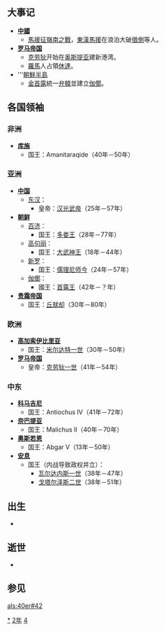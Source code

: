 {{yearTOC|42|东汉'''[[建武_(汉光武帝)|建武]]十八年'''}}

== 大事记 ==
*'''[[中國|中國]]'''
**[[馬援征嶺南之戰|馬援征嶺南之戰]]，[[東漢|東漢]][[馬援|馬援]]在浪泊大破[[徵側|徵側]]等人。
* '''[[罗马帝国|罗马帝国]]'''
**[[克劳狄|克劳狄]]开始在[[奥斯提亚|奥斯提亚]]建新港湾。
**[[羅馬|羅馬]]人占領[[休達|休達]]。
*'''[[朝鮮半島|朝鮮半島]]
**[[金首露|金首露]]統一[[弁韓|弁韓]]並建立[[伽倻|伽倻]]。
== 各国领袖 ==
=== 非洲 ===
* '''[[库施|库施]]'''
** 国王：Amanitaraqide（40年－50年）

=== 亚洲 ===
* '''[[中国|中国]]'''
** [[东汉|东汉]]：
*** 皇帝：[[汉光武帝|汉光武帝]]（25年－57年）
* '''[[古朝鮮|朝鲜]]'''
** [[百济|百济]]：
*** 国王：[[多娄王|多娄王]]（28年－77年）
** [[高句丽|高句丽]]：
*** 国王：[[大武神王|大武神王]]（18年－44年）
** [[新罗|新罗]]：
*** 国王：[[儒理尼师今|儒理尼师今]]（24年－57年）
** [[伽倻|伽倻]]：
*** 國王：[[首露王|首露王]]（42年－？年）
* '''[[贵霜帝国|贵霜帝国]]'''
** 国王：[[丘就却|丘就却]]（30年－80年）

=== 欧洲 ===
* '''[[高加索伊比里亚|高加索伊比里亚]]'''
** 国王：[[米尔达特一世|米尔达特一世]]（30年－50年）
* '''[[罗马帝国|罗马帝国]]'''
** 皇帝：[[克劳狄一世|克劳狄一世]]（41年－54年）

=== 中东 ===
* '''[[科马吉尼|科马吉尼]]'''
** 国王：Antiochus IV（41年－72年）
* '''[[奈巴提亚|奈巴提亚]]'''
** 国王：Malichus II（40年－70年）
* '''[[奥斯若恩|奥斯若恩]]'''
** 国王：Abgar V（13年－50年）
* '''[[安息_(国家)|安息]]''' 
** 国王（内战导致政权并立）：
*** [[瓦尔达内斯一世|瓦尔达内斯一世]]（38年－47年）
*** [[戈塔尔泽斯二世|戈塔尔泽斯二世]]（38年－51年）

== 出生 ==
*

== 逝世 ==
*

== 参见 ==
{{Wikisource year mention}}

[[Category:42年|*]]
[[Category:40年代|2年]]
[[Category:1世纪各年|4]]

[[als:40er#42|als:40er#42]]